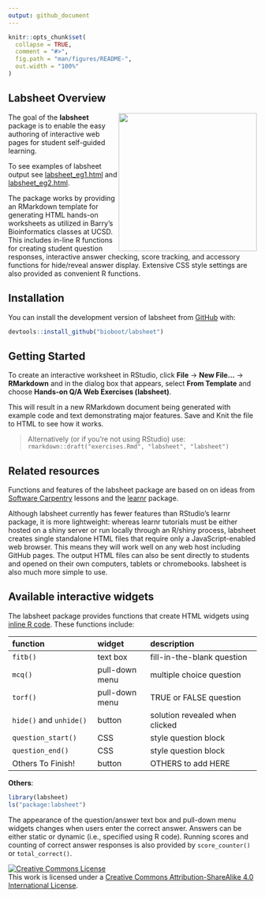 ```yaml
---
output: github_document
---
```


<!-- README.md is generated from README.Rmd. Please edit that file -->


```r
knitr::opts_chunk$set(
  collapse = TRUE,
  comment = "#>",
  fig.path = "man/figures/README-",
  out.width = "100%"
)
```


## Labsheet Overview

<img align="right" src="http://thegrantlab.org/misc/logo.png"  width="280px" />

The goal of the **labsheet** package is to enable the easy authoring of interactive web pages for student self-guided learning.

To see examples of labsheet output see [labsheet_eg1.html]() and [labsheet_eg2.html]().

The package works by providing an RMarkdown template for generating HTML hands-on worksheets as utilized in Barry's Bioinformatics classes at UCSD. This includes in-line R functions for creating student question responses, interactive answer checking, score tracking, and accessory functions for hide/reveal answer display. Extensive CSS style settings are also provided as convenient R functions.  


## Installation

You can install the development version of labsheet from [GitHub](https://github.com/bioboot/labsheet) with:

```r
devtools::install_github("bioboot/labsheet")
```

## Getting Started
To create an interactive worksheet in RStudio, click **File** -> **New File...** -> **RMarkdown** and in the dialog box that appears, select **From Template** and choose **Hands-on Q/A Web Exercises (labsheet)**.

This will result in a new RMarkdown document being generated with example code and text demonstrating major features. Save and Knit the file to HTML to see how it works.

> Alternatively (or if you're not using RStudio) use:  
>  `rmarkdown::draft("exercises.Rmd", "labsheet", "labsheet")`



## Related resources
Functions and features of the labsheet package are based on on ideas from [Software Carpentry](https://software-carpentry.org/lessons/) lessons and the [learnr](https://rstudio.github.io/learnr/) package.  

Although labsheet currently has fewer features than RStudio's learnr package, it is more lightweight: whereas learnr tutorials must be either hosted on a shiny server or run locally through an R/shiny process, labsheet creates single standalone HTML files that require only a JavaScript-enabled web browser. This means they will work well on any web host including GitHub pages. The output HTML files can also be sent directly to students and opened on their own computers, tablets or chromebooks. labsheet is also much more simple to use.


## Available interactive widgets 

The labsheet package provides functions that create HTML widgets using [inline R code](https://github.com/rstudio/cheatsheets/raw/master/rmarkdown-2.0.pdf).  These functions include:

|function                |widget         |description                    |
|:-----------------------|:--------------|:------------------------------|
|`fitb()`                |text box       |fill-in-the-blank question     |
|`mcq()`                 |pull-down menu |multiple choice question       |
|`torf()`                |pull-down menu |TRUE or FALSE question         |
|`hide()` and `unhide()` |button         |solution revealed when clicked |
|`question_start()`      |CSS            |style question block           |
|`question_end()`        |CSS            |style question block           |
| Others To Finish!      |button         |OTHERS to add HERE             |

**Others**:  

```r
library(labsheet)
ls("package:labsheet")
```


The appearance of the question/answer text box and pull-down menu widgets changes when users enter the correct answer. Answers can be either static or dynamic (i.e., specified using R code). Running scores and counting of correct answer responses is also provided by `score_counter()` or `total_correct()`.  


<a rel="license" href="http://creativecommons.org/licenses/by-sa/4.0/"><img alt="Creative Commons License" style="border-width:0" src="https://i.creativecommons.org/l/by-sa/4.0/88x31.png" /></a><br />This work is licensed under a <a rel="license" href="http://creativecommons.org/licenses/by-sa/4.0/">Creative Commons Attribution-ShareAlike 4.0 International License</a>.

